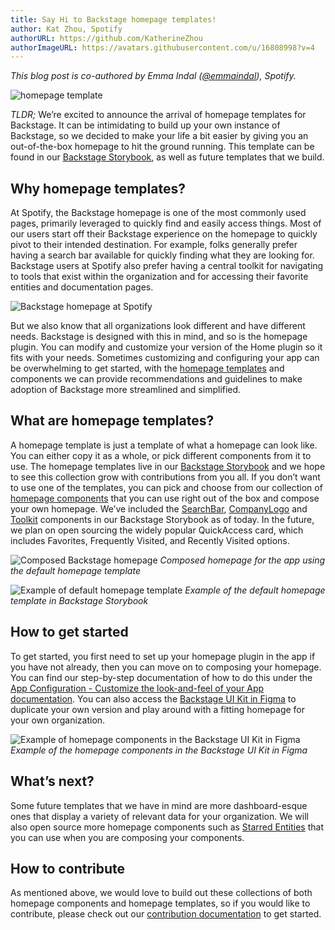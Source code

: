 ```yaml
---
title: Say Hi to Backstage homepage templates!
author: Kat Zhou, Spotify
authorURL: https://github.com/KatherineZhou
authorImageURL: https://avatars.githubusercontent.com/u/16808998?v=4
---
```


_This blog post is co-authored by Emma Indal ([@emmaindal](https://github.com/emmaindal)), Spotify._

![homepage template](assets/22-01-25/homepage-template-blog-post-header.png)

_TLDR;_ We’re excited to announce the arrival of homepage templates for Backstage. It can be intimidating to build up your own instance of Backstage, so we decided to make your life a bit easier by giving you an out-of-the-box homepage to hit the ground running. This template can be found in our [Backstage Storybook](https://backstage.io/storybook/?path=/story/plugins-home-templates--default-template), as well as future templates that we build.

<!-- truncate -->

## Why homepage templates?

At Spotify, the Backstage homepage is one of the most commonly used pages, primarily leveraged to quickly find and easily access things. Most of our users start off their Backstage experience on the homepage to quickly pivot to their intended destination. For example, folks generally prefer having a search bar available for quickly finding what they are looking for. Backstage users at Spotify also prefer having a central toolkit for navigating to tools that exist within the organization and for accessing their favorite entities and documentation pages.

![Backstage homepage at Spotify](assets/22-01-25/spotify-backstage-homepage.png)

But we also know that all organizations look different and have different needs. Backstage is designed with this in mind, and so is the homepage plugin. You can modify and customize your version of the Home plugin so it fits with your needs. Sometimes customizing and configuring your app can be overwhelming to get started, with the [homepage templates](https://backstage.io/storybook/?path=/story/plugins-home-templates--default-template) and components we can provide recommendations and guidelines to make adoption of Backstage more streamlined and simplified.

## What are homepage templates?

A homepage template is just a template of what a homepage can look like. You can either copy it as a whole, or pick different components from it to use. The homepage templates live in our [Backstage Storybook](https://backstage.io/storybook/?path=/story/plugins-home-templates--default-template) and we hope to see this collection grow with contributions from you all. If you don’t want to use one of the templates, you can pick and choose from our collection of [homepage components](https://backstage.io/storybook/?path=/story/plugins-home-components) that you can use right out of the box and compose your own homepage. We’ve included the [SearchBar](https://backstage.io/storybook/?path=/story/plugins-home-components-searchbar--custom-styles), [CompanyLogo](https://backstage.io/storybook/?path=/story/plugins-home-components-companylogo--custom-logo) and [Toolkit](https://backstage.io/storybook/?path=/story/plugins-home-components-toolkit--default) components in our Backstage Storybook as of today. In the future, we plan on open sourcing the widely popular QuickAccess card, which includes Favorites, Frequently Visited, and Recently Visited options.

![Composed Backstage homepage](assets/22-01-25/composed-backstage-homepage.png)
_Composed homepage for the app using the default homepage template_

![Example of default homepage template](assets/22-01-25/default-homepage-template.png)
_Example of the default homepage template in Backstage Storybook_

## How to get started

To get started, you first need to set up your homepage plugin in the app if you have not already, then you can move on to composing your homepage. You can find our step-by-step documentation of how to do this under the [App Configuration - Customize the look-and-feel of your App documentation](https://backstage.io/docs/getting-started/homepage). You can also access the [Backstage UI Kit in Figma](https://www.figma.com/file/nUaAw56hTgC0RIOYkuLSrB/Backstage-Design-System?node-id=2185%3A2978) to duplicate your own version and play around with a fitting homepage for your own organization.

![Example of homepage components in the Backstage UI Kit in Figma](assets/22-01-25/homepage-components-figma.png)
_Example of the homepage components in the Backstage UI Kit in Figma_

## What’s next?

Some future templates that we have in mind are more dashboard-esque ones that display a variety of relevant data for your organization. We will also open source more homepage components such as [Starred Entities](https://github.com/backstage/backstage/issues/6906) that you can use when you are composing your components.

## How to contribute

As mentioned above, we would love to build out these collections of both homepage components and homepage templates, so if you would like to contribute, please check out our [contribution documentation](https://github.com/backstage/backstage/blob/master/plugins/home/README.md#contributing) to get started.
